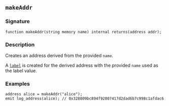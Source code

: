 ## `makeAddr`

### Signature

```solidity
function makeAddr(string memory name) internal returns(address addr);
```

### Description

Creates an address derived from the provided `name`.

A [`label`](/reference/cheatcodes/label.mdx) is created for the derived address with the provided `name` used as the label value.

### Examples

```solidity
address alice = makeAddr("alice");
emit log_address(alice); // 0x328809bc894f92807417d2dad6b7c998c1afdac6
```

